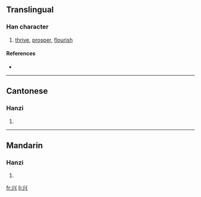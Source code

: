 {{see|興}}
==Translingual==

===Han character===
{{Han char|rn=12|rad=八|as=04|sn=6|four=|canj=火一金 (FMC)}}

# [[thrive]], [[prosper]], [[flourish]]

====References====
* {{Han ref|kx=0127.091|hdz=10243.050|uh=5174|ud=20852}}

----

==Cantonese==

===Hanzi===
{{yue-hanzi|jyut=|y=hing1, hing3}}

# {{defn|Cantonese}}

----

==Mandarin==

===Hanzi===
{{cmn-hanzi|tra=興|pin=[[xīng]] ([[xing1]]), [[xìng]] ([[xing4]])|wg=hsing<sup>1</sup>, hsing<sup>4</sup>}}

# {{defn|Mandarin}}

[[fr:兴]]
[[li:兴]]